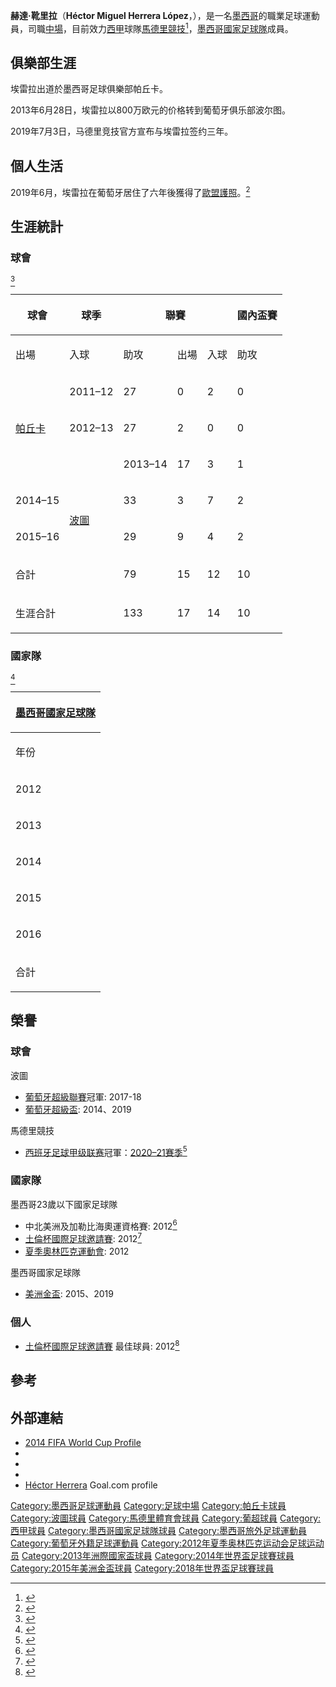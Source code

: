 {{noteTA
|G1=Football
|G2=uefa
|T=zh-hans:埃克托·埃雷拉;zh-hk:赫達·靴里拉;zh-tw:赫克托·埃雷拉
|1=zh-hans:埃克托;zh-hk:赫達;zh-tw:赫克托
|2=zh-hans:埃雷拉;zh-hk:靴里拉;zh-tw:埃雷拉
}}

{{Infobox football biography
| name                = 赫達·靴里拉<br />Héctor Herrera
| image               = Héctor_Herrera.png
| image_size          = 220px
| caption             = 
| fullname            = Héctor Miguel Herrera López<ref name="FIFA">{{cite web|url=http://www.fifadata.com/document/FWC/2014/pdf/FWC_2014_SquadLists.pdf|title=2014 FIFA World Cup Brazil: List of players|publisher=FIFA.com|page=24|accessdate=14 July 2014|format=PDF|archive-date=2018-02-11|archive-url=https://web.archive.org/web/20180211172907/http://www.fifadata.com/document/fwc/2014/pdf/fwc_2014_squadlists.pdf|dead-url=no}}</ref>
| birth_date          = {{birth date and age|1990|4|19|df=yes}}<ref name="FIFA" />
| birth_place         = {{MEX}}[[蒂華納|蒂華納]]
| height              = {{convert|1.80|m|ftin|abbr=on}}<ref name="FIFA" />
| position            = [[中場|中場]]
| currentclub         = [[马德里竞技俱乐部|馬德里體育會]]
| clubnumber          = 16
| years1              = 2011–2013
| clubs1              = [[帕丘卡足球俱樂部|帕丘卡]]
| caps1               = 52
| goals1              = 2
| years2              = 2013–2019
| clubs2              = [[波尔图足球俱乐部|波尔图]] 
| caps2               = 164
| goals2              = 27
| years3              = 2019–
| clubs3              = [[马德里竞技俱乐部|馬德里體育會]]
| caps3               = 37
| goals3              = 0
| nationalyears1      = 2012
| nationalteam1       = [[墨西哥23歲以下國家足球隊|墨西哥U23]]
| nationalcaps1       = 16
| nationalgoals1      = 2
| nationalyears2      = 2012–
| nationalteam2       = [[墨西哥國家足球隊|墨西哥]]
| nationalcaps2       = 78
| nationalgoals2      = 6
| medaltemplates      =
| club-update            = 2021年5月22日
| nationalteam-update            = 2021年3月30日
}}
'''赫達·靴里拉'''（'''Héctor Miguel Herrera López'''，{{bd|1990年|4月19日||}}），是一名[[墨西哥|墨西哥]]的職業足球運動員，司職[[中場|中場]]，目前效力[[西甲|西甲]]球隊[[馬德里競技|馬德里競技]]<ref>{{Cite web |url=https://en.atleticodemadrid.com/noticias/welcome-hector-herrera |title=Welcome, Héctor Herrera! |access-date=2021-01-12 |archive-date=2020-10-28 |archive-url=https://web.archive.org/web/20201028234841/https://en.atleticodemadrid.com/noticias/welcome-hector-herrera |dead-url=no }}</ref>，[[墨西哥國家足球隊|墨西哥國家足球隊]]成員。

==俱樂部生涯==
埃雷拉出道於墨西哥足球俱樂部帕丘卡。

2013年6月28日，埃雷拉以800万欧元的价格转到葡萄牙俱乐部波尔图。

2019年7月3日，马德里竞技官方宣布与埃雷拉签约三年。

==個人生活==
2019年6月，埃雷拉在葡萄牙居住了六年後獲得了[[歐盟公民|歐盟護照]]。<ref>{{cite web |title=HECTOR HERRERA JÁ TEM PASSAPORTE PORTUGUÊS |url=https://desporto.sapo.pt/futebol/primeira-liga/artigos/hector-herrera-ja-tem-passaporte-portugues |website=DESPORTO |access-date=2019-07-04 |archive-date=2020-08-24 |archive-url=https://web.archive.org/web/20200824225223/https://desporto.sapo.pt/futebol/primeira-liga/artigos/hector-herrera-ja-tem-passaporte-portugues |dead-url=no }}</ref>

==生涯統計==
===球會===
{{updated|2016年5月7日}}<ref>{{cite web|url=http://uk.soccerway.com/players/hector-miguel-herrera/85145/|title=Héctor Herrera|publisher=Soccerway|accessdate=25 November 2014|archive-date=2019-05-05|archive-url=https://web.archive.org/web/20190505022422/https://uk.soccerway.com/players/hector-miguel-herrera/85145/|dead-url=no}}</ref>
{| class="wikitable" style="text-align: center;"
|-
!rowspan="2"|球會
!rowspan="2"|球季
!colspan="3"|聯賽
!colspan="3"|國內盃賽
!colspan="3"|歐洲賽
!colspan="3"|合計
|-
!出場
!入球
!助攻
!出場
!入球
!助攻
!出場
!入球
!助攻
!出場
!入球
!助攻
|-
|rowspan="3"|[[帕丘卡足球俱樂部|帕丘卡]]
|2011–12
|27||0||2||0||0||0||colspan="3"|—||27||0||2
|-
|2012–13
|27||2||0||0||0||0||colspan="3"|—||27||2||0
|-! colspan="1" | Total
!Total!!54!!2!!2!!0!!0!!0!!colspan="3"|—||54!!2!!2
|-
|rowspan="4"|[[波尔图足球俱乐部|波圖]]
|2013–14
|17||3||1||6||0||2||8||0||0||31||3||3
|-
|2014–15
|33||3||7||2||0||0||8||4||4||43||7||11
|-
|2015–16
|29||9||4||2||0||0||6||0||0|||37||9||4
|-
!合計!!79!!15!!12!!10!!0!!2!!22!!4!!4!!111!!19!!18
|-
!colspan="2"|生涯合計!!133!!17!!14!!10!!0!!2!!22!!4!!4!!165!!21!!20
|}

===國家隊===
{{updated|2016年7月1日}}<ref>{{cite web|url=http://www.national-football-teams.com/player/49086/Hector_Herrera.html|title=Héctor Herrera - National Football Teams|author=Benjamin Strack-Zimmermann|publisher=|access-date=2016-06-07|archive-date=2021-04-23|archive-url=https://web.archive.org/web/20210423104350/https://www.national-football-teams.com/player/49086/Hector_Herrera.html|dead-url=no}}</ref>
{| class="wikitable" style="text-align:center"
! colspan=3 | [[墨西哥國家足球隊|墨西哥國家足球隊]]
|-
!年份!!出場!!入球
|-
| 2012 ||1||0
|-
| 2013 ||8||0
|-
| 2014 ||14||0
|-
| 2015 ||14||3
|-
| 2016 ||5||1
|-
! 合計 ||42||4
|}

==榮譽==
===球會===
;{{flagicon|POR}} 波圖
* [[葡萄牙超級聯賽|葡萄牙超級聯賽]]冠軍: 2017-18
* [[葡萄牙超級盃|葡萄牙超級盃]]: 2014、2019

;{{flagicon|ESP}} 馬德里競技
* [[西班牙足球甲级联赛|西班牙足球甲级联赛]]冠軍：[[2020–21賽季西班牙足球甲級聯賽|2020–21賽季]]<ref>{{cite web |url=https://www.espn.com/soccer/atletico-madrid-espatletico_madrid/story/4387143/atletico-madrid-beat-real-madrid-to-la-liga-title-in-final-day-drama|title=Atletico Madrid beat Real Madrid to La Liga title in final day drama|publisher=ESPN |date=2021-05-22}}</ref>

===國家隊===
;墨西哥23歲以下國家足球隊
*中北美洲及加勒比海奧運資格賽: 2012<ref>{{cite web|url=http://trireport.wordpress.com/2012/04/03/mexico-wins-olympic-qualifying-tournament/|title=Mexico wins olympic qualifying tournament; Mexico U-23 2, Honduras U-23 1|work=Tri Report|access-date=2016-06-07|archive-date=2018-07-09|archive-url=https://web.archive.org/web/20180709185853/https://trireport.wordpress.com/2012/04/03/mexico-wins-olympic-qualifying-tournament/|dead-url=no}}</ref>
*[[土倫杯國際足球邀請賽|土倫杯國際足球邀請賽]]: 2012<ref>{{cite web |url=http://www.festival-foot-espoirs.com/festival-foot-espoirs/match-festival-foot.php?&match=16 |title=存档副本 |accessdate=2013-06-04 |deadurl=yes |archiveurl=https://web.archive.org/web/20130701010402/http://www.festival-foot-espoirs.com/festival-foot-espoirs/match-festival-foot.php?&match=16 |archivedate=2013-07-01 }}</ref>
*[[夏季奧林匹克運動會|夏季奧林匹克運動會]]: 2012

;墨西哥國家足球隊
*[[美洲金盃|美洲金盃]]: 2015、2019

===個人===
*[[土倫杯國際足球邀請賽|土倫杯國際足球邀請賽]] 最佳球員: 2012<ref>{{cite web |url=http://www.festival-foot-espoirs.com/festival-foot-espoirs/recompense-festival-foot.php |title=存档副本 |accessdate=2012-06-01 |deadurl=yes |archiveurl=https://web.archive.org/web/20120524051405/http://www.festival-foot-espoirs.com/festival-foot-espoirs/recompense-festival-foot.php |archivedate=2012-05-24 }}</ref>

==參考==
{{reflist}}

==外部連結==
{{commonscat|Héctor Herrera}}
* [http://www.fifa.com/worldcup/players/player=329092/index.html 2014 FIFA World Cup Profile] {{Wayback|url=http://www.fifa.com/worldcup/players/player=329092/index.html |date=20141109164133 }}
* {{Soccerway}}
* {{NFT player|pid=49086}}
* {{FIFA player|329092}}
* [http://www.goal.com/en-us/people/mexico/28609/h-herrera Héctor Herrera] {{Wayback|url=http://www.goal.com/en-us/people/mexico/28609/h-herrera |date=20160920180504 }} Goal.com profile

{{馬德里體育會球員名單}}
{{Navboxes colour
|title=墨西哥参赛名单
|bg = #016549
|fg = White
|bordercolor =#CE1126
|list1=
{{2012年奧運會男子足球墨西哥參賽名單}}
{{2013年聯合會盃墨西哥參賽名單}}
{{2014年世界盃足球賽墨西哥參賽名單}}
{{百年美洲國家盃墨西哥參賽名單}}
{{2017年洲際國家盃墨西哥參賽名單}}
{{2018年世界杯足球赛墨西哥参赛名单}}
}}

{{DEFAULTSORT:Herrera, Hector}}
[[Category:墨西哥足球運動員|Category:墨西哥足球運動員]]
[[Category:足球中場|Category:足球中場]]
[[Category:帕丘卡球員|Category:帕丘卡球員]]
[[Category:波圖球員|Category:波圖球員]]
[[Category:馬德里體育會球員|Category:馬德里體育會球員]]
[[Category:葡超球員|Category:葡超球員]]
[[Category:西甲球員|Category:西甲球員]]
[[Category:墨西哥國家足球隊球員|Category:墨西哥國家足球隊球員]]
[[Category:墨西哥旅外足球運動員|Category:墨西哥旅外足球運動員]]
[[Category:葡萄牙外籍足球運動員|Category:葡萄牙外籍足球運動員]]
[[Category:2012年夏季奥林匹克运动会足球运动员|Category:2012年夏季奥林匹克运动会足球运动员]]
[[Category:2013年洲際國家盃球員|Category:2013年洲際國家盃球員]]
[[Category:2014年世界盃足球賽球員|Category:2014年世界盃足球賽球員]]
[[Category:2015年美洲金盃球員|Category:2015年美洲金盃球員]]
[[Category:2018年世界盃足球賽球員|Category:2018年世界盃足球賽球員]]